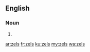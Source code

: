 ==English==

===Noun===
{{head|en|plural}}

# {{plural of|zel|lang=en}}

[[ar:zels]]
[[fr:zels]]
[[ku:zels]]
[[my:zels]]
[[wa:zels]]